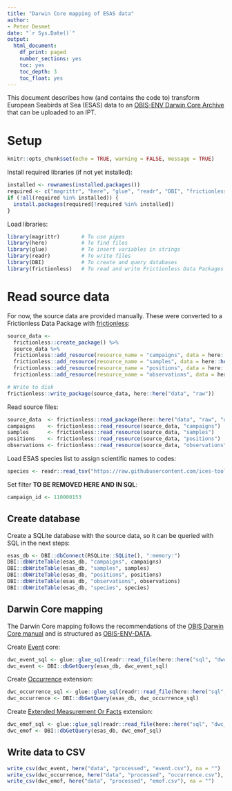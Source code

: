 ```yaml
---
title: "Darwin Core mapping of ESAS data"
author:
- Peter Desmet
date: "`r Sys.Date()`"
output:
  html_document:
    df_print: paged
    number_sections: yes
    toc: yes
    toc_depth: 3
    toc_float: yes
---
```


This document describes how (and contains the code to) transform European Seabirds at Sea (ESAS) data to an [OBIS-ENV Darwin Core Archive](https://obis.org/manual/dataformat/#obis-env-data) that can be uploaded to an IPT.

# Setup 

```r
knitr::opts_chunk$set(echo = TRUE, warning = FALSE, message = TRUE)
```

Install required libraries (if not yet installed):

```r
installed <- rownames(installed.packages())
required <- c("magrittr", "here", "glue", "readr", "DBI", "frictionless")
if (!all(required %in% installed)) {
  install.packages(required[!required %in% installed])
}
```

Load libraries:

```r
library(magrittr)       # To use pipes
library(here)           # To find files
library(glue)           # To insert variables in strings
library(readr)          # To write files
library(DBI)            # To create and query databases
library(frictionless)   # To read and write Frictionless Data Packages
```

# Read source data

For now, the source data are provided manually. These were converted to a Frictionless Data Package with [frictionless](https://docs.ropensci.org/frictionless):

```r
source_data <-
  frictionless::create_package() %>%
  source_data %>%
  frictionless::add_resource(resource_name = "campaigns", data = here::here("data", "raw", "CAMPAIGNS_BE_ICES_2022.csv"), schema = "https://raw.githubusercontent.com/ices-tools-dev/esas/main/_data/table-schemas/campaign.yaml") %>%
  frictionless::add_resource(resource_name = "samples", data = here::here("data", "raw", "SAMPLES_BE_ICES_2022.csv"), schema = "https://raw.githubusercontent.com/ices-tools-dev/esas/main/_data/table-schemas/sample.yaml") %>%
  frictionless::add_resource(resource_name = "positions", data = here::here("data", "raw", "POSITIONS_BE_ICES_2022.csv"), schema = "https://raw.githubusercontent.com/ices-tools-dev/esas/main/_data/table-schemas/position.yaml") %>%
  frictionless::add_resource(resource_name = "observations", data = here::here("data", "raw", "OBSERVATIONS_BE_ICES_2022.csv"), schema = "https://raw.githubusercontent.com/ices-tools-dev/esas/main/_data/table-schemas/observation.yaml")

# Write to disk
frictionless::write_package(source_data, here::here("data", "raw"))
```

Read source files:

```r
source_data  <- frictionless::read_package(here::here("data", "raw", "datapackage.json"))
campaigns    <- frictionless::read_resource(source_data, "campaigns")
samples      <- frictionless::read_resource(source_data, "samples")
positions    <- frictionless::read_resource(source_data, "positions")
observations <- frictionless::read_resource(source_data, "observations")
```

Load ESAS species list to assign scientific names to codes:

```r
species <- readr::read_tsv("https://raw.githubusercontent.com/ices-tools-dev/esas/main/_data/vocabularies/species.tsv", col_types = "iccicicc")
```

Set filter **TO BE REMOVED HERE AND IN SQL**:

```r
campaign_id <- 110000153
```

## Create database

Create a SQLite database with the source data, so it can be queried with SQL in the next steps:

```r
esas_db <- DBI::dbConnect(RSQLite::SQLite(), ":memory:")
DBI::dbWriteTable(esas_db, "campaigns", campaigns)
DBI::dbWriteTable(esas_db, "samples", samples)
DBI::dbWriteTable(esas_db, "positions", positions)
DBI::dbWriteTable(esas_db, "observations", observations)
DBI::dbWriteTable(esas_db, "species", species)
```

## Darwin Core mapping

The Darwin Core mapping follows the recommendations of the [OBIS Darwin Core manual](https://obis.org/manual/darwincore/) and is structured as [OBIS-ENV-DATA](https://obis.org/manual/dataformat/#obis-env-data).

Create [Event](https://rs.gbif.org/core/dwc_event_2022-02-02.xml) core:

```r
dwc_event_sql <- glue::glue_sql(readr::read_file(here::here("sql", "dwc_event.sql")), .con = esas_db)
dwc_event <- DBI::dbGetQuery(esas_db, dwc_event_sql)
```

Create [Occurrence](https://rs.gbif.org/core/dwc_occurrence_2022-02-02.xml) extension:

```r
dwc_occurrence_sql <- glue::glue_sql(readr::read_file(here::here("sql", "dwc_occurrence.sql")), .con = esas_db)
dwc_occurrence <- DBI::dbGetQuery(esas_db, dwc_occurrence_sql)
```

Create [Extended Measurement Or Facts](https://rs.gbif.org/extension/obis/extended_measurement_or_fact.xml) extension:

```r
dwc_emof_sql <- glue::glue_sql(readr::read_file(here::here("sql", "dwc_emof.sql")), .con = esas_db)
dwc_emof <- DBI::dbGetQuery(esas_db, dwc_emof_sql)
```

## Write data to CSV

```r
write_csv(dwc_event, here("data", "processed", "event.csv"), na = "")
write_csv(dwc_occurrence, here("data", "processed", "occurrence.csv"), na = "")
write_csv(dwc_emof, here("data", "processed", "emof.csv"), na = "")
```
